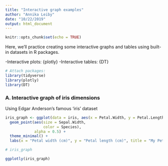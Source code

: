 ```yaml
---
title: "Interactive graph examples"
author: "Annika Leiby"
date: "10/22/2019"
output: html_document
---
```


```r
knitr::opts_chunk$set(echo = TRUE)
```

Here, we'll practice creating some interactive graphs and tables using built-in datasets in R packages. 

-Interactive plots: {plotly}
-Interactive tables: {DT}

```r
# Attach packages:
library(tidyverse)
library(plotly)
library(DT)
```

### A. Interactive graph of iris dimensions

Using Edgar Anderson's famous 'iris' dataset

```r

iris_graph <- ggplot(data = iris, aes(x = Petal.Width, y = Petal.Length)) +
  geom_point(aes(size = Sepal.Width, 
                 color = Species),
             alpha = 0.5) +
  theme_minimal() +
  labs(x = "Petal width (cm)", y = "Petal length (cm)", title = "My Petal Graph")

# iris_graph

ggplotly(iris_graph)


```

